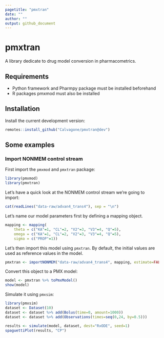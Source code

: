 ```yaml
---
pagetitle: "pmxtran"
date: ""
author: ""
output: github_document
---
```


# pmxtran
A library dedicate to drug model conversion in pharmacometrics.

## Requirements

* Python framework and Pharmpy package must be installed beforehand
* R packages pmxmod must also be installed

## Installation
Install the current development version:
  
```r
remotes::install_github("Calvagone/pmxtran@dev")
```

## Some examples

### Import NONMEM control stream

First import the `pmxmod` and `pmxtran` package:

```r
library(pmxmod)
library(pmxtran)
```

Let's have a quick look at the NONMEM control stream we're going to import:

```r
cat(readLines("data-raw/advan4_trans4"), sep = "\n")
```

Let's name our model parameters first by defining a mapping object.

```r
mapping <- mapping(
    theta = c("KA"=1, "CL"=2, "V2"=3, "V3"=4, "Q"=5),
    omega = c("KA"=1, "CL"=2, "V2"=3, "V3"=4, "Q"=5),
    sigma = c("PROP"=1))
```

Let's then import this model using `pmxtran`.
By default, the initial values are used as reference values in the model.

```r
pmxtran <- importNONMEM("data-raw/advan4_trans4", mapping, estimate=FALSE)
```

Convert this object to a PMX model:

```r
model <- pmxtran %>% toPmxModel()
show(model)
```

Simulate it using `pmxsim`:

```r
library(pmxsim)
dataset <- Dataset(10)
dataset <- dataset %>% add(Bolus(time=0, amount=1000))
dataset <- dataset %>% add(Observations(times=seq(0,24, by=0.5)))

results <- simulate(model, dataset, dest="RxODE", seed=1)
spaguettiPlot(results, "CP")
```
